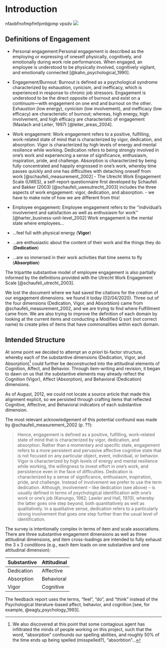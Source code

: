 # Introduction {#intro}
nfaobfnofmpfmfpmbjpmp vpsdv 
![](research.jpg)

## Definitions of Engagement


+ Personal engagement:Personal engagement is described as the employing or    expressing of oneself physically, cognitively, and emotionally during    work role performances. When engaged, an employee is understood to   be physically involved, cognitively vigilant, and emotionally connected [@kahn_psychological_1990].
+ Engagement/Burnout: Burnout is defined as a psychological syndrome          characterized by           exhaustion, cynicism, and inefficacy, which is     experienced in response to chronic job         stressors. Engagement is       understood to be the direct opposite of burnout and exist on a                continuum—with engagement on one end and burnout on the other. Exhaustion     (low energy),       cynicism (low involvement), and inefficacy (low           efficacy) are characteristic of burnout;      whereas, high energy, high      involvement, and high efficacy are characteristic of engagement    (Maslach   and Leiter, 1997) [@leiter_areas_2004].
+ Work engagement: Work engagement refers to a positive, fulfilling, work-related state of      mind that is characterized by vigor, dedication, and absorption. Vigor is characterized by    high levels of energy and mental resilience while working. Dedication refers to being         strongly involved in one’s work and experiencing a sense of significance, enthusiasm,         inspiration, pride, and challenge. Absorption is characterized by being fully concentrated    and happily engrossed in one’s work, whereby time passes quickly and one has difficulties     with detaching oneself from work [@schaufeli_measurement_2002] - The Utrecht Work Engagement       Scale (UWES), a self-report questionnaire first developed by Schaufeli and Bakker (2003)   [@schaufeli_uwesutrecht_2003]   includes the three aspects of work engagement: vigor, dedication, and absorption. - we have   to make note of how we are different from this! 
+ Employee engagement:  Employee engagement refers to the ‘‘individual’s involvement and        satisfaction as well as enthusiasm for work’’ [@harter_business-unit-level_2002]
  Work engagement is the mental state where employees...  


+ ...feel full with physical energy (**Vigor**)
+ ...are enthusiastic about the content of their work and the things they do (**Dedication**)
+ ...are so immersed in their work activities that time seems to fly (**Absorption**)

The tripartite substantive model of employee engagement is also partially informed by the definitions provided with the Utrecht Work Engagement Scale [@schaufeli_utrecht_2003]. 


We lost the document where we had saved the citations for the creation of our engagement dimensions. we found it today (02/04/2020). 
Three out of the four dimensions (Dedication, Vigor, and Absorbtion) came from @schaufeli_measurement_2002, and we are trying to find where Fulfillment came from. 
We are also trying to improve the definition of each domain by looking at the current items and conducting a Modified Q sort (not correct name) to create piles of items that have commonalities within each domain. 

## Intended Structure {#ABCDAV}

At some point we decided to attempt an *a priori* bi-factor structure, whereby each of the substantive dimensions (Dedication, Vigor, and Absorption)[^1] could further be deconstructed into the attitudinal elements of Cognition, Affect, and Behavior. Through item-writing and revision, it began to dawn on us that the substantive elements may already reflect the Cognition (Vigor), Affect (Absorption), and Behavioral (Dedication) dimensions. 

As of August, 2012, we could not locate a source article that made this alignment explicit, so we persisted through crafting items that reflected Cognitive, Affective, and Behavioral indicators of each substantive dimension.

The most relevant acknowledgement of this potential confound was made by @schaufeli_measurement_2002 (p. ??):

>Hence, engagement is defined as a positive, fulfilling, work-related state of mind that is characterized by vigor, dedication, and absorption. Rather than a momentary and specific state, engagement refers to a more persistent and pervasive affective cognitive state that is not focused on any particular object, event, individual, or behavior. Vigor is characterized by high levels of energy and mental resilience while working, the willingness to invest effort in one’s work, and persistence even in the face of difficulties. Dedication is characterized by a sense of significance, enthusiasm, inspiration, pride, and challenge. Instead of involvement we prefer to use the term dedication. Although, involvement – like dedication (see above) – is usually defined in terms of psychological identification with one’s work or one’s job (Kanungo, 1982; Lawler and Hall, 1970), whereby the latter goes one step beyond, both quantitatively as well as qualitatively. In a qualitative sense, dedication refers to a particularly strong involvement that goes one step further than the usual level of identification.

The survey is intentionally complex in terms of item and scale associations. There are three substantive engagement dimensions as well as three attitudinal dimensions, and item cross-loadings are intended to fully exhaust the 3 x 3 conditions (e.g., each item loads on one substantive and one attitudinal dimension): 

| Substantive    | Attitudinal   |
|----------------|---------------|
| Dedication     | Affective     |
| Absorption     | Behavioral    |
| Vigor          | Cognitive     |

The feedback report uses the terms, "feel", "do", and "think" instead of the Psychological literature-based affect, behavior, and cognition [see, for example, @eagly_psychology_1993].

[^1]: We also discovered at this point that some contagious agent has infiltrated the minds of people working on this project, such that the word, "absorption" confounds our spelling abilities, and roughly 50% of the time ends up being spelled (misspelled?), "absorbtion"...


